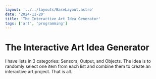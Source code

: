 ```yaml
---
layout: '../../layouts/BaseLayout.astro'
date: '2024-11-20'
title: 'The Interactive Art Idea Generator'
tags: ['art', 'programming']
---
```



<DummyComponent />

# The Interactive Art Idea Generator

I have lists in 3 categories: Sensors, Output, and Objects. The idea is to randomly select one item from each list and combine them to create an interactive art project. That is all.

<IdeaGenerator client:only />
